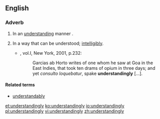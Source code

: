 ==English==

===Adverb===
{{en-adv}}

# In an [[understanding]] manner<!--other wording-->.
# {{context|obsolete|lang=en}} In a way that can be understood; [[intelligibly]].
#* {{RQ:RBrtn AntmyMlncly}}, vol.I, New York, 2001, p.232:
#*: Garcias ab Horto writes of one whom he saw at Goa in the East Indies, that took ten drams of opium in three days; and yet ''consulto loquebatur'', spake '''understandingly'''&nbsp;[…].

====Related terms====
* [[understandably]]

[[et:understandingly]]
[[ko:understandingly]]
[[io:understandingly]]
[[pl:understandingly]]
[[vi:understandingly]]
[[zh:understandingly]]